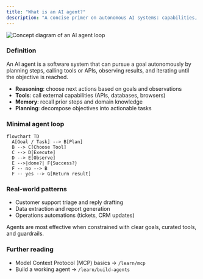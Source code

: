 ```yaml
---
title: "What is an AI agent?"
description: "A concise primer on autonomous AI systems: capabilities, architecture, and real examples."
---
```


<Frame caption="Agents plan, use tools, and iterate until the goal is met.">
<img src="/images/hero-dark.png" alt="Concept diagram of an AI agent loop" />
</Frame>

### Definition
An AI agent is a software system that can pursue a goal autonomously by planning steps, calling tools or APIs, observing results, and iterating until the objective is reached.

- **Reasoning**: choose next actions based on goals and observations
- **Tools**: call external capabilities (APIs, databases, browsers)
- **Memory**: recall prior steps and domain knowledge
- **Planning**: decompose objectives into actionable tasks

### Minimal agent loop

```mermaid
flowchart TD
  A[Goal / Task] --> B[Plan]
  B --> C[Choose Tool]
  C --> D[Execute]
  D --> E[Observe]
  E -->|done?| F{Success?}
  F -- no --> B
  F -- yes --> G[Return result]
```

### Real-world patterns
- Customer support triage and reply drafting
- Data extraction and report generation
- Operations automations (tickets, CRM updates)

<Tip>
Agents are most effective when constrained with clear goals, curated tools, and guardrails.
</Tip>

### Further reading
- Model Context Protocol (MCP) basics → `/learn/mcp`
- Build a working agent → `/learn/build-agents`


